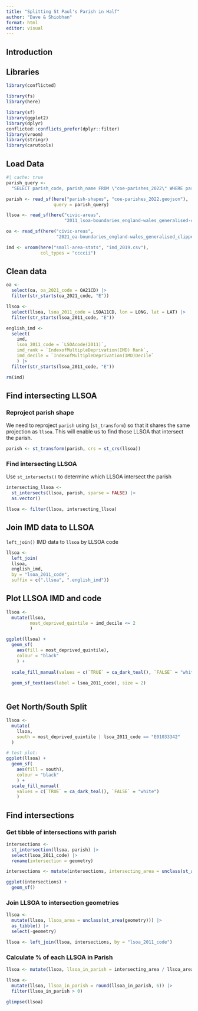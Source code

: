 ```yaml
---
title: "Splitting St Paul's Parish in Half"
author: "Dave & Shiobhan"
format: html
editor: visual
---
```


## Introduction

## Libraries

```r
library(conflicted)

library(fs)
library(here)

library(sf)
library(ggplot2)
library(dplyr)
conflicted::conflicts_prefer(dplyr::filter)
library(vroom)
library(stringr)
library(carutools)
```

## Load Data

```r
#| cache: true
parish_query <-
  "SELECT parish_code, parish_name FROM \"coe-parishes_2022\" WHERE parish_code = 550049"

parish <- read_sf(here("parish-shapes", "coe-parishes_2022.geojson"),
                  query = parish_query)

llsoa <- read_sf(here("civic-areas",
                      "2011_lsoa-boundaries_england-wales_generalised-clipped"))

oa <- read_sf(here("civic-areas",
                   "2021_oa-boundaries_england-wales_generalised_clipped"))

imd <- vroom(here("small-area-stats", "imd_2019.csv"),
             col_types = "ccccii")
```

## Clean data

```r
oa <-
  select(oa, oa_2021_code = OA21CD) |> 
  filter(str_starts(oa_2021_code, "E"))

llsoa <-
  select(llsoa, lsoa_2011_code = LSOA11CD, lon = LONG, lat = LAT) |> 
  filter(str_starts(lsoa_2011_code, "E"))

english_imd <- 
  select(
    imd, 
    lsoa_2011_code = `LSOAcode(2011)`,
    imd_rank = `IndexofMultipleDeprivation(IMD) Rank`,
    imd_decile = `IndexofMultipleDeprivation(IMD)Decile` 
    ) |> 
  filter(str_starts(lsoa_2011_code, "E"))

rm(imd)
```

## Find intersecting LLSOA

### Reproject parish shape

We need to reproject `parish` using (`st_transform`) so that it shares the same projection as `llsoa`. This will enable us to find those LLSOA that intersect the parish.

```r
parish <- st_transform(parish, crs = st_crs(llsoa))
```

### Find intersecting LLSOA

Use `st_intersects()` to determine which LLSOA intersect the parish

```r
intersecting_llsoa <-
  st_intersects(llsoa, parish, sparse = FALSE) |> 
  as.vector()

llsoa <- filter(llsoa, intersecting_llsoa)
```

## Join IMD data to LLSOA

`left_join()` IMD data to `llsoa` by LLSOA code

```r
llsoa <- 
  left_join(
  llsoa,
  english_imd,
  by = "lsoa_2011_code",
  suffix = c(".llsoa", ".english_imd"))
```

## Plot LLSOA IMD and code

```r

llsoa <-
  mutate(llsoa,
         most_deprived_quintile = imd_decile <= 2
         )
```


```r
ggplot(llsoa) +
  geom_sf(
    aes(fill = most_deprived_quintile),
    colour = "black"
    ) + 
  
  scale_fill_manual(values = c(`TRUE` = ca_dark_teal(), `FALSE` = "white")) + 
  
  geom_sf_text(aes(label = lsoa_2011_code), size = 2)



```
## Get North/South Split

```r
llsoa <- 
  mutate(
    llsoa,
    south = most_deprived_quintile | lsoa_2011_code == "E01033342"
  )

# test plot:
ggplot(llsoa) +
  geom_sf(
    aes(fill = south),
    colour = "black"
    ) + 
  scale_fill_manual(
    values = c(`TRUE` = ca_dark_teal(), `FALSE` = "white")
    )
```

## Find intersections

### Get tibble of intersections with parish

```r
intersections <-
  st_intersection(llsoa, parish) |> 
  select(lsoa_2011_code) |> 
  rename(intersection = geometry)

intersections <- mutate(intersections, intersecting_area = unclass(st_area(intersection)))

ggplot(intersections) + 
  geom_sf()
```

### Join LLSOA to intersection geometries

```r

llsoa <-
  mutate(llsoa, llsoa_area = unclass(st_area(geometry))) |> 
  as_tibble() |> 
  select(-geometry)

llsoa <- left_join(llsoa, intersections, by = "lsoa_2011_code")
```

### Calculate % of each LLSOA in Parish

```r
llsoa <- mutate(llsoa, llsoa_in_parish = intersecting_area / llsoa_area, .keep = "unused")

llsoa <- 
  mutate(llsoa, llsoa_in_parish = round(llsoa_in_parish, 6)) |> 
  filter(llsoa_in_parish > 0)

glimpse(llsoa)
```

